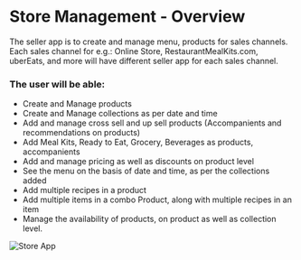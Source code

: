 # Store Management - Overview

The seller app is to create and manage menu, products for sales channels. Each sales channel for e.g.: Online Store, RestaurantMealKits.com, uberEats, and more will have different seller app for each sales channel. 

### The user will be able:

- Create and Manage products
- Create and Manage collections as per date and time
- Add and manage cross sell and up sell products (Accompanients and recommendations on products)
- Add Meal Kits, Ready to Eat, Grocery, Beverages as products, accompanients
- Add and manage pricing as well as discounts on product level
- See the menu on the basis of date and time, as per the collections added
- Add multiple recipes in a product
- Add multiple items in a combo Product, along with multiple recipes in an item
- Manage the availability of products, on product as well as collection level.

![Store App](/images/store/home.png "Store App Home Screen")